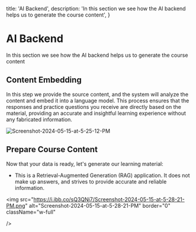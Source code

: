   title: 'AI Backend',
  description:
    'In this section we see how the AI backend helps us to generate the course content',
}

# AI Backend

In this section we see how the AI backend helps us to generate the course content

## Content Embedding

In this step we provide the source content, and the system will analyze the content and embed it into a language model.
This process ensures that the responses and practice questions you receive are directly based on the material,
providing an accurate and insightful learning experience without any fabricated information.

<img
  src="https://i.ibb.co/hWdqZJP/Screenshot-2024-05-15-at-5-25-12-PM.png"
  alt="Screenshot-2024-05-15-at-5-25-12-PM"
  border="0"
  className="w-full"
/>

## Prepare Course Content

Now that your data is ready, let's generate our learning material:

- This is a Retrieval-Augmented Generation (RAG) application. It does not make up answers,
  and strives to provide accurate and reliable information.

<img
  src="https://i.ibb.co/sQ3QNj7/Screenshot-2024-05-15-at-5-28-21-PM.png"
  alt="Screenshot-2024-05-15-at-5-28-21-PM"
  border="0"
  className="w-full"

/>
